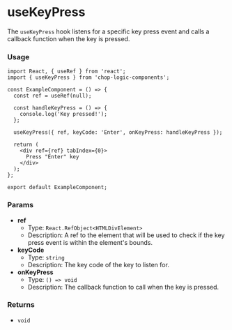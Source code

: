 
<Meta of={UseKeyPressStories} title='Hooks/useKeyPress' />

# useKeyPress

The `useKeyPress` hook listens for a specific key press event and calls a callback function when the key is pressed.

### Usage

```tsx
import React, { useRef } from 'react';
import { useKeyPress } from 'chop-logic-components';

const ExampleComponent = () => {
  const ref = useRef(null);

  const handleKeyPress = () => {
    console.log('Key pressed!');
  };

  useKeyPress({ ref, keyCode: 'Enter', onKeyPress: handleKeyPress });

  return (
    <div ref={ref} tabIndex={0}>
      Press "Enter" key
    </div>
  );
};

export default ExampleComponent;
```

### Params

- **ref**
  - Type: `React.RefObject<HTMLDivElement>`
  - Description: A ref to the element that will be used to check if the key press event is within the element's bounds.
- **keyCode**
  - Type: `string`
  - Description: The key code of the key to listen for.
- **onKeyPress**
  - Type: `() => void`
  - Description: The callback function to call when the key is pressed.

### Returns

- `void`